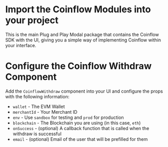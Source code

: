 
<Intro />
<Webpack5 />
<InstallEth />
<EthWallet />
<InstallCoinflow/>

<ContentBlock filePath="src/App.tsx" highlight="2">

# Import the Coinflow Modules into your project

This is the main Plug and Play Modal package that contains the Coinflow SDK with the UI, giving you a simple way of implementing Coinflow within your interface.

</ContentBlock>

<ContentBlock filePath="src/App.tsx" highlight="27-33">

# Configure the Coinflow Withdraw Component

Add the `CoinflowWithdraw` component into your UI and configure the props with the following information:

- `wallet` - The EVM Wallet
- `merchantId` - Your Merchant ID
- `env` - Use `sandbox` for testing and `prod` for production
- `blockchain` - The Blockchain you are using (in this case, `eth`)
- `onSuccess` - (optional) A callback function that is called when the withdraw is successful
- `email` - (optional) Email of the user that will be prefilled for them

</ContentBlock>
